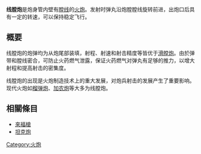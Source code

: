 '''线膛炮'''是炮身管内壁有[[膛线|膛线]]的[[火炮|火炮]]。发射时弹丸沿炮膛膛线旋转前进，出炮口后具有一定的转速，可以保持稳定飞行。

==概要==
线膛炮的炮弹均为从炮尾部装填，射程、射速和射击精度等皆优于[[滑膛炮|滑膛炮]]。由於弹带和膛线密合，可防止火药燃气泄露，保证火药燃气对弹丸有足够的推力，以增大射程和提高射击的密集度。

线膛炮的出现是火炮制造技术上的重大发展，对炮兵射击的发展产生了重要影响。现代火炮如[[榴弹炮|榴弹炮]]、[[加农炮|加农炮]]等大多为线膛炮。

==相關條目==
* [[來福槍|來福槍]]
* [[坦克炮|坦克炮]]

[[Category:火炮|Category:火炮]]